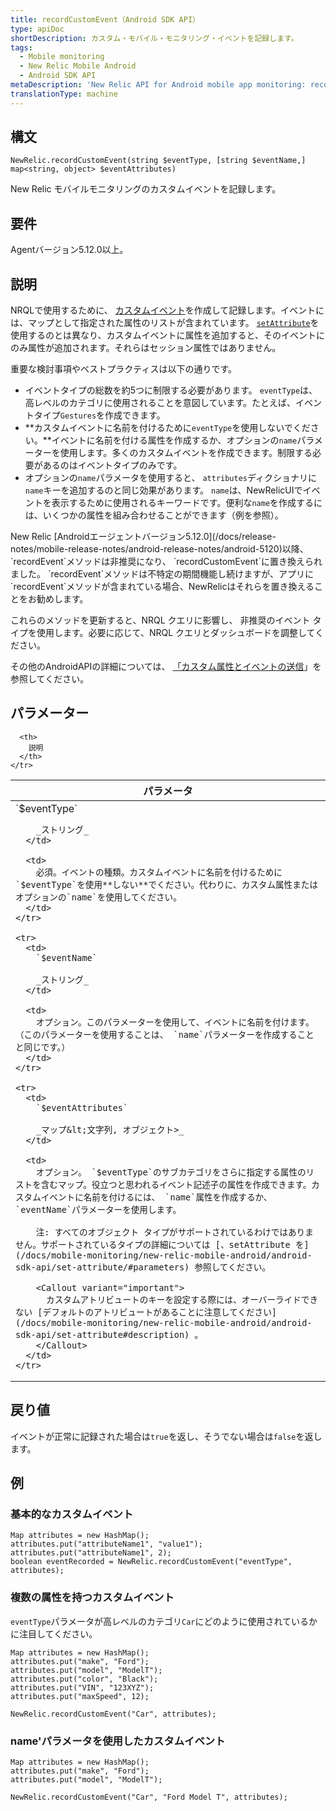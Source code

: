 ```yaml
---
title: recordCustomEvent（Android SDK API）
type: apiDoc
shortDescription: カスタム・モバイル・モニタリング・イベントを記録します。
tags:
  - Mobile monitoring
  - New Relic Mobile Android
  - Android SDK API
metaDescription: 'New Relic API for Android mobile app monitoring: record a custom event.'
translationType: machine
---
```


## 構文

```
NewRelic.recordCustomEvent(string $eventType, [string $eventName,] map<string, object> $eventAttributes)
```

New Relic モバイルモニタリングのカスタムイベントを記録します。

## 要件

Agentバージョン5.12.0以上。

## 説明

NRQLで使用するために、 [カスタムイベント](/docs/insights/new-relic-insights/adding-querying-data/custom-attributes-events-new-relic-mobile#What-are-events-in-New-Relic-Mobile)を作成して記録します。イベントには、マップとして指定された属性のリストが含まれています。 [`setAttribute`](/docs/mobile-monitoring/new-relic-mobile-android/android-sdk-api/set-attribute)を使用するのとは異なり、カスタムイベントに属性を追加すると、そのイベントにのみ属性が追加されます。それらはセッション属性ではありません。

重要な検討事項やベストプラクティスは以下の通りです。

* イベントタイプの総数を約5つに制限する必要があります。 `eventType`は、高レベルのカテゴリに使用されることを意図しています。たとえば、イベントタイプ`Gestures`を作成できます。
* **カスタムイベントに名前を付けるために`eventType`を使用しないでください。**イベントに名前を付ける属性を作成するか、オプションの`name`パラメーターを使用します。多くのカスタムイベントを作成できます。制限する必要があるのはイベントタイプのみです。
* オプションの`name`パラメータを使用すると、 `attributes`ディクショナリに`name`キーを追加するのと同じ効果があります。 `name`は、NewRelicUIでイベントを表示するために使用されるキーワードです。便利な`name`を作成するには、いくつかの属性を組み合わせることができます（例を参照）。

<Callout variant="important">
  New Relic [Androidエージェントバージョン5.12.0](/docs/release-notes/mobile-release-notes/android-release-notes/android-5120)以降、 `recordEvent`メソッドは非推奨になり、 `recordCustomEvent`に置き換えられました。 `recordEvent`メソッドは不特定の期間機能し続けますが、アプリに`recordEvent`メソッドが含まれている場合、NewRelicはそれらを置き換えることをお勧めします。

  これらのメソッドを更新すると、NRQL クエリに影響し、 <InlinePopover type="dashboards"/>非推奨のイベント タイプを使用します。必要に応じて、NRQL クエリとダッシュボードを調整してください。
</Callout>

その他のAndroidAPIの詳細については、 [「カスタム属性とイベントの送信](/docs/mobile-monitoring/new-relic-mobile-android/install-configure/guide-custom-instrumentation-api#send-insights)」を参照してください。

## パラメーター

<table>
  <thead>
    <tr>
      <th width="30%">
        パラメータ
      </th>

      <th>
        説明
      </th>
    </tr>
  </thead>

  <tbody>
    <tr>
      <td>
        `$eventType`

        _ストリング_
      </td>

      <td>
        必須。イベントの種類。カスタムイベントに名前を付けるために`$eventType`を使用**しない**でください。代わりに、カスタム属性またはオプションの`name`を使用してください。
      </td>
    </tr>

    <tr>
      <td>
        `$eventName`

        _ストリング_
      </td>

      <td>
        オプション。このパラメーターを使用して、イベントに名前を付けます。 （このパラメーターを使用することは、 `name`パラメーターを作成することと同じです。）
      </td>
    </tr>

    <tr>
      <td>
        `$eventAttributes`

        _マップ&lt;文字列, オブジェクト>_
      </td>

      <td>
        オプション。 `$eventType`のサブカテゴリをさらに指定する属性のリストを含むマップ。役立つと思われるイベント記述子の属性を作成できます。カスタムイベントに名前を付けるには、 `name`属性を作成するか、 `eventName`パラメーターを使用します。

        注: すべてのオブジェクト タイプがサポートされているわけではありません。サポートされているタイプの詳細については [、setAttribute を](/docs/mobile-monitoring/new-relic-mobile-android/android-sdk-api/set-attribute/#parameters) 参照してください。

        <Callout variant="important">
          カスタムアトリビュートのキーを設定する際には、オーバーライドできない [デフォルトのアトリビュートがあることに注意してください](/docs/mobile-monitoring/new-relic-mobile-android/android-sdk-api/set-attribute#description) 。
        </Callout>
      </td>
    </tr>
  </tbody>
</table>

## 戻り値

イベントが正常に記録された場合は`true`を返し、そうでない場合は`false`を返します。

## 例

### 基本的なカスタムイベント

```
Map attributes = new HashMap();
attributes.put("attributeName1", "value1");
attributes.put("attributeName1", 2);
boolean eventRecorded = NewRelic.recordCustomEvent("eventType", attributes);
```

### 複数の属性を持つカスタムイベント

`eventType`パラメータが高レベルのカテゴリ`Car`にどのように使用されているかに注目してください。

```
Map attributes = new HashMap();
attributes.put("make", "Ford");
attributes.put("model", "ModelT");
attributes.put("color", "Black");
attributes.put("VIN", "123XYZ");
attributes.put("maxSpeed", 12);

NewRelic.recordCustomEvent("Car", attributes);
```

### name'パラメータを使用したカスタムイベント

```
Map attributes = new HashMap();
attributes.put("make", "Ford");
attributes.put("model", "ModelT");

NewRelic.recordCustomEvent("Car", "Ford Model T", attributes);
```